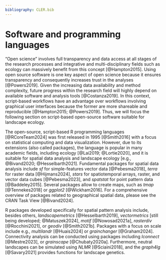 ```yaml
---
bibliography: CLER.bib
---
```


<!-- Person responsible: Hesselbarth, Nowosad, Bosch, Jung, Schouten  -->

# Software and programming languages

"Open science" involves full transparency and data access at all stages of the research processes and integrative and multi-disciplinary fields such as ecology can massively benefit from this concept [@Hampton2015].
Using open source software is one key aspect of open science because it ensures transparency and consequently increases trust in the analyses [@Powers2019].
Given the increasing data availability and method complexity, future progress within the research field will highly depend on available software and analysis tools [@Costanza2019].
In this context, script-based workflows have an advantage over workflows involving graphical user interfaces because the former are more shareable and reproducible [@Hampton2015; @Powers2019].
Thus, we will focus the following section on script-based open-source software suitable for landscape ecology.

<!-- R: Hesselbarth -->
The open-source, script-based R programming languages [@RCoreTeam2024] was first released in 1995 [@Smith2016] with a focus on statistical computing and data visualization.
However, due to its extensions (also called packages), the language is popular in many academic fields, including ecology [@Lai2019; @Lortie2020], and it is suitable for spatial data analysis and landscape ecology [e.g., @Bivand2020; @Hesselbarth2021].
Fundamental packages for spatial data analysis include *sf* for simple-features vector data [@Pebesma2018], *terra* for raster data [@Hijmans2024], *stars* for spatiotemporal arrays, raster, and vector data cubes [@Pebesma2023], and *spatstat* for point pattern data [@Baddeley2015].
Several packages allow to create maps, such as *tmap* [@Tennekes2018] or *ggplot2* [@Wickham2016]. 
For a comprehensive overview of packages related to geographical spatial data, please see the CRAN Task View [@Bivand2024].

R packages developed specifically for spatial pattern analysis include, besides others, *landscapemetrics* [@Hesselbarth2019], *vectormetrics* [still being developed; @Matuszek2024], *motif* [@Nowosad2021a], *rasterdiv* [@Rocchini2021], or *geodiv* [@Smith2021b]. 
<!-- BESSpatial: https://github.com/Nowosad/bespatial/ -->
Packages with a focus on scale include e.g., *multilandr* [@Huais2024] or *grainchanger* [@Graham2024].
Connectivity analysis can be conducted using packages including *lconnect* [@Mestre2023], or *grainscape* [@Chubaty2020a].
Furthermore, neutral landscapes can be simulated using *NLMR* [@Sciaini2018], and the *graph4lg* [@Savary2021] provides functions for landscape genetics.

<!-- Python: Bosch -->

<!--Julia: Schouten -->